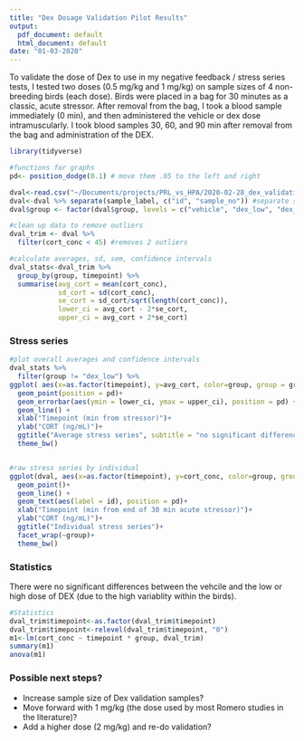 ```yaml
---
title: "Dex Dosage Validation Pilot Results"
output:
  pdf_document: default
  html_document: default
date: "01-03-2020"
---
```

To validate the dose of Dex to use in my negative feedback / stress series tests, I tested two doses (0.5 mg/kg and 1 mg/kg) on sample sizes of 4 non-breeding birds (each dose). Birds were placed in a bag for 30 minutes as a classic, acute stressor. After removal from the bag, I took a blood sample immediately (0 min), and then administered the vehicle or dex dose intramuscularly. I took blood samples 30, 60, and 90 min after removal from the bag and administration of the DEX. 

```r
library(tidyverse)

#functions for graphs 
pd<- position_dodge(0.1) # move them .05 to the left and right

```

```r
dval<-read.csv("~/Documents/projects/PRL_vs_HPA/2020-02-28_dex_validation_samples_JG_.csv")
dval<-dval %>% separate(sample_label, c("id", "sample_no")) #separate sample label into id and timepoint 
dval$group <- factor(dval$group, levels = c("vehicle", "dex_low", "dex_high"))

#clean up data to remove outliers
dval_trim <- dval %>%
  filter(cort_conc < 45) #removes 2 outliers

#calculate averages, sd, sem, confidence intervals 
dval_stats<-dval_trim %>%
  group_by(group, timepoint) %>%
  summarise(avg_cort = mean(cort_conc), 
            sd_cort = sd(cort_conc), 
            se_cort = sd_cort/sqrt(length(cort_conc)),
            lower_ci = avg_cort - 2*se_cort, 
            upper_ci = avg_cort + 2*se_cort)
```

### Stress series 

```r
#plot overall averages and confidence intervals 
dval_stats %>% 
  filter(group != "dex_low") %>%
ggplot( aes(x=as.factor(timepoint), y=avg_cort, color=group, group = group)) + 
  geom_point(position = pd)+
  geom_errorbar(aes(ymin = lower_ci, ymax = upper_ci), position = pd) +
  geom_line() +
  xlab("Timepoint (min from stressor)")+ 
  ylab("CORT (ng/mL)")+ 
  ggtitle("Average stress series", subtitle = "no significant differences b/w vehicle and high dex dose")+ 
  theme_bw()


#raw stress series by individual
ggplot(dval, aes(x=as.factor(timepoint), y=cort_conc, color=group, group = id)) + 
  geom_point()+
  geom_line() + 
  geom_text(aes(label = id), position = pd)+
  xlab("Timepoint (min from end of 30 min acute stressor)")+ 
  ylab("CORT (ng/mL)")+
  ggtitle("Individual stress series")+ 
  facet_wrap(~group)+
  theme_bw()


```

### Statistics 

There were no significant differences between the vehcile and the low or high dose of DEX (due to the high variablity within the birds). 

```r
#Statistics 
dval_trim$timepoint<-as.factor(dval_trim$timepoint)
dval_trim$timepoint<-relevel(dval_trim$timepoint, "0")
m1<-lm(cort_conc ~ timepoint * group, dval_trim)
summary(m1)
anova(m1)

```
### Possible next steps?

* Increase sample size of Dex validation samples?
* Move forward with 1 mg/kg (the dose used by most Romero studies in the literature)?
* Add a higher dose (2 mg/kg) and re-do validation?

